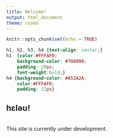 ```yaml
---
title: Welcome!
output: html_document
theme: cosmo
---
```


```r
knitr::opts_chunk$set(echo = TRUE)
```

```css
h1, h2, h3, h4 {text-align: center;}
h1  {color:#FFFAF0;
    background-color: #708090; 
    padding: 20px;
    font-weight:bold;}
h4 {background-color: #A52A2A;
    color:#FFFAF0;
    padding: 12px}
```

## hεləʊ!
<br>
This site is currently under development.
